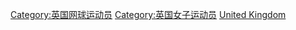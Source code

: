 [[Category:英国网球运动员|Category:英国网球运动员]]
[[Category:英国女子运动员|Category:英国女子运动员]]
[[Category:各國女子網球運動員|United Kingdom]]